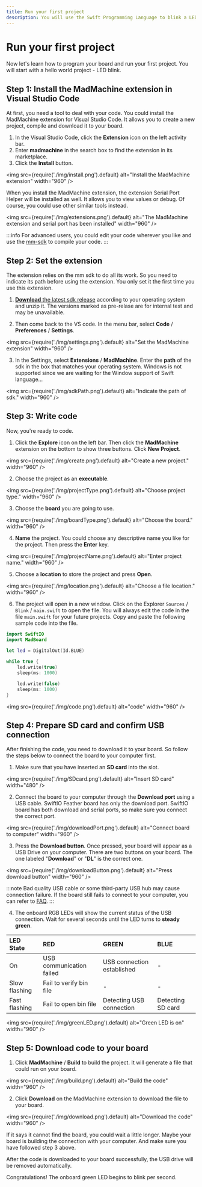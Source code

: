 ```yaml
---
title: Run your first project
description: You will use the Swift Programming Language to blink a LED and realize your first project as a maker.
---
```


# Run your first project

Now let's learn how to program your board and run your first project. You will start with a hello world project - LED blink. 

## Step 1: Install the MadMachine extension in Visual Studio Code

At first, you need a tool to deal with your code. You could install the MadMachine extension for Visual Studio Code. It allows you to create a new project, compile and download it to your board. 

1. In the Visual Studio Code, click the **Extension** icon on the left activity bar.
2. Enter **madmachine** in the search box to find the extension in its marketplace.
3. Click the **Install** button.

<img
  src={require('./img/install.png').default}
  alt="Install the MadMachine extension" width="960"
/>

When you install the MadMachine extension, the extension Serial Port Helper will be installed as well. It allows you to view values or debug. Of course, you could use other similar tools instead.

<img
  src={require('./img/extensions.png').default}
  alt="The MadMachine extension and serial port has been installed" width="960"
/>

:::info
For advanced users, you could edit your code wherever you like and use the [mm-sdk](https://github.com/madmachineio/mm-sdk) to compile your code.
:::

## Step 2: Set the extension

The extension relies on the mm sdk to do all its work. So you need to indicate its path before using the extension. You only set it the first time you use this extension.

1. [**Download** the latest sdk release](https://github.com/madmachineio/mm-sdk/releases) according to your operating system and unzip it. The versions marked as pre-relase are for internal test and may be unavailable. 

2. Then come back to the VS code. In the menu bar, select **Code** / **Preferences** / **Settings**.

<img
  src={require('./img/settings.png').default}
  alt="Set the MadMachine extension" width="960"
/>

3. In the Settings, select **Extensions** / **MadMachine**. Enter the **path** of the sdk in the box that matches your operating system. Windows is not supported since we are waiting for the Window support of Swift language...

<img
  src={require('./img/sdkPath.png').default}
  alt="Indicate the path of sdk." width="960"
/>


## Step 3: Write code

Now, you're ready to code. 

1. Click the **Explore** icon on the left bar. Then click the **MadMachine** extension on the bottom to show three buttons. Click **New Project**.

<img
  src={require('./img/create.png').default}
  alt="Create a new project." width="960"
/>

2. Choose the project as an **executable**. 

<img
  src={require('./img/projectType.png').default}
  alt="Choose project type." width="960"
/>

3. Choose the **board** you are going to use.

<img
  src={require('./img/boardType.png').default}
  alt="Choose the board." width="960"
/>

4. **Name** the project. You could choose any descriptive name you like for the project. Then press the **Enter** key.

<img
  src={require('./img/projectName.png').default}
  alt="Enter project name." width="960"
/>

5. Choose a **location** to store the project and press **Open**. 

<img
  src={require('./img/location.png').default}
  alt="Choose a file location." width="960"
/>

6. The project will open in a new window. Click on the Explorer `Sources` / `Blink` / `main.swift` to open the file. You will always edit the code in the file `main.swift` for your future projects. Copy and paste the following sample code into the file.

```swift
import SwiftIO
import MadBoard

let led = DigitalOut(Id.BLUE)
​
while true {
    led.write(true)
    sleep(ms: 1000)

    led.write(false)
    sleep(ms: 1000)
}
```

<img
  src={require('./img/code.png').default}
  alt="code" width="960"
/>

## Step 4: Prepare SD card and confirm USB connection

After finishing the code, you need to download it to your board. So follow the steps below to connect the board to your computer first.

1. Make sure that you have inserted an **SD card** into the slot.


<img
  src={require('./img/SDcard.png').default}
  alt="Insert SD card" width="480"
/>

2. Connect the board to your computer through the **Download port** using a USB cable. SwiftIO Feather board has only the download port. SwiftIO board has both download and serial ports, so make sure you connect the correct port.

<img
  src={require('./img/downloadPort.png').default}
  alt="Connect board to computer" width="960"
/>

3. Press the **Download button**. Once pressed, your board will appear as a USB Drive on your computer. There are two buttons on your board. The one labeled "**Download**" or "**DL**" is the correct one.

<img
  src={require('./img/downloadButton.png').default}
  alt="Press download button" width="960"
/>

:::note
Bad quality USB cable or some third-party USB hub may cause connection failure. If the board still fails to connect to your computer, you can refer to [FAQ](./faq.md#usb-driver-cant-be-mounted).
:::


4. The onboard RGB LEDs will show the current status of the USB connection. Wait for several seconds until the LED turns to **steady green**.

| LED State | RED | GREEN | BLUE |
| :--- | :--- | :--- | :--- |
| On | USB communication failed | USB connection established | - |
| Slow flashing | Fail to verify bin file | - | - |
| Fast flashing | Fail to open bin file | Detecting USB connection | Detecting SD card |

<img
  src={require('./img/greenLED.png').default}
  alt="Green LED is on" width="960"
/>


## Step 5: Download code to your board

1. Click **MadMachine** / **Build** to build the project. It will generate a file that could run on your board.

<img
  src={require('./img/build.png').default}
  alt="Build the code" width="960"
/>

2. Click **Download** on the MadMachine extension to download the file to your board. 

<img
  src={require('./img/download.png').default}
  alt="Download the code" width="960"
/>

If it says it cannot find the board, you could wait a little longer. Maybe your board is building the connection with your computer. And make sure you have followed step 3 above.


After the code is downloaded to your board successfully, the USB drive will be removed automatically.

Congratulations! The onboard green LED begins to blink per second.